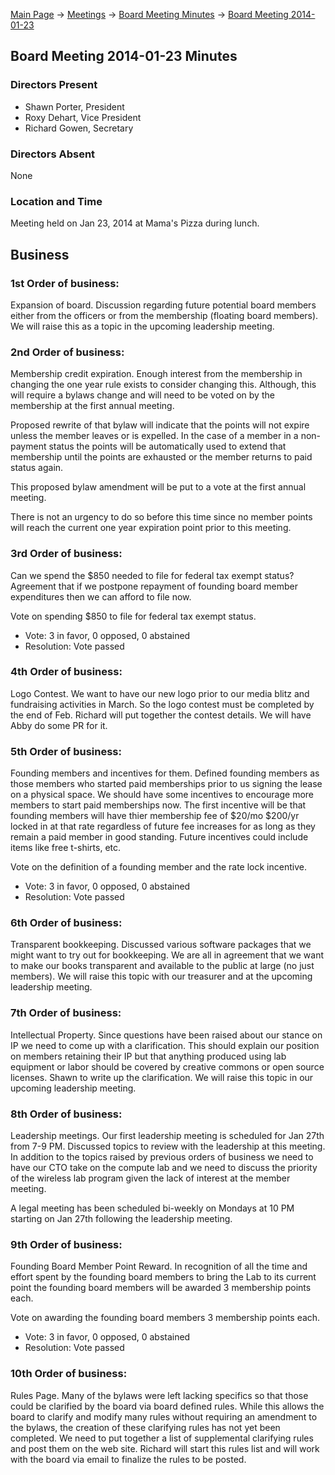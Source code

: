 [[Main Page]] -> [[Meetings]] -> [[Board Meeting Minutes]] -> [[Board Meeting 2014-01-23]]

==Board Meeting 2014-01-23 Minutes==

===Directors Present===
* Shawn Porter, President
* Roxy Dehart, Vice President
* Richard Gowen, Secretary

===Directors Absent===
None

===Location and Time===
Meeting held on Jan 23, 2014 at Mama's Pizza during lunch.

==Business==

===1st Order of business:===

Expansion of board.  Discussion regarding future potential board members either from the officers or from the membership (floating board members).  We will raise this as a topic in the upcoming leadership meeting.

===2nd Order of business:===

Membership credit expiration.  Enough interest from the membership in changing the one year rule exists to consider changing this.  Although, this will require a bylaws change and will need to be voted on by the membership at the first annual meeting.
  
Proposed rewrite of that bylaw will indicate that the points will not expire unless the member leaves or is expelled.  In the case of a member in a non-payment status the points will be automatically used to extend that membership until the points are exhausted or the member returns to paid status again.

This proposed bylaw amendment will be put to a vote at the first annual meeting.  

There is not an urgency to do so before this time since no member points will reach the current one year expiration point prior to this meeting.

===3rd Order of business:===

Can we spend the $850 needed to file for federal tax exempt status?  Agreement that if we postpone repayment of founding board member expenditures then we can afford to file now.

Vote on spending $850 to file for federal tax exempt status.
* Vote: 3 in favor, 0 opposed, 0 abstained
* Resolution: Vote passed

===4th Order of business:===

Logo Contest.  We want to have our new logo prior to our media blitz and fundraising activities in March.  So the logo contest must be completed by the end of Feb.  Richard will put together the contest details.  We will have Abby do some PR for it.

===5th Order of business:===

Founding members and incentives for them.  Defined founding members as those members who started paid memberships prior to us signing the lease on a physical space.  We should have some incentives to encourage more members to start paid memberships now.  The first incentive will be that founding members will have thier membership fee of $20/mo $200/yr locked in at that rate regardless of future fee increases for as long as they remain a paid member in good standing.  Future incentives could include items like free t-shirts, etc.

Vote on the definition of a founding member and the rate lock incentive.
* Vote: 3 in favor, 0 opposed, 0 abstained
* Resolution: Vote passed

===6th Order of business:===

Transparent bookkeeping.  Discussed various software packages that we might want to try out for bookkeeping.  We are all in agreement that we want to make our books transparent and available to the public at large (no just members).  We will raise this topic with our treasurer and at the upcoming leadership meeting.

===7th Order of business:===

Intellectual Property.  Since questions have been raised about our stance on IP we need to come up with a clarification.  This should explain our position on members retaining their IP but that anything produced using lab equipment or labor should be covered by creative commons or open source licenses.  Shawn to write up the clarification.  We will raise this topic in our upcoming leadership meeting.

===8th Order of business:===

Leadership meetings.  Our first leadership meeting is scheduled for Jan 27th from 7-9 PM.  Discussed topics to review with the leadership at this meeting.  In addition to the topics raised by previous orders of business we need to have our CTO take on the compute lab and we need to discuss the priority of the wireless lab program given the lack of interest at the member meeting.

A legal meeting has been scheduled bi-weekly on Mondays at 10 PM starting on Jan 27th following the leadership meeting.

===9th Order of business:===

Founding Board Member Point Reward.  In recognition of all the time and effort spent by the founding board members to bring the Lab to its current point the founding board members will be awarded 3 membership points each.

Vote on awarding the founding board members 3 membership points each.
* Vote: 3 in favor, 0 opposed, 0 abstained
* Resolution: Vote passed

===10th Order of business:===

Rules Page.  Many of the bylaws were left lacking specifics so that those could be clarified by the board via board defined rules.  While this allows the board to clarify and modify many rules without requiring an amendment to the bylaws, the creation of these clarifying rules has not yet been completed.  We need to put together a list of supplemental clarifying rules and post them on the web site.  Richard will start this rules list and will work with the board via email to finalize the rules to be posted.

